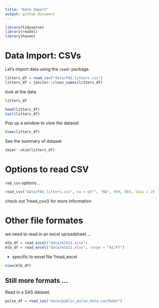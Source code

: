 ```yaml
---
title: "Data Import"
output: github_document
---
```


```r
library(tidyverse)
library(readxl)
library(haven)
```

# Data Import: CSVs

Let's import data using the `readr` package.

```r
litters_df = read_csv("data/FAS_litters.csv")
litters_df = janitor::clean_names(litters_df)
```

look at the data

```r
litters_df

head(litters_df)
tail(litters_df)
```

Pop up a window to view the dataset

```r
View(litters_df)
```

See the summary of dataset

```r
skimr::skim(litters_df)
```


# Options to read CSV

`red_csv` options ..

```r
read_csv("data/FAS_litters.csv", na = c("", "NA", 999, 88), skip = 2)
```

check out ?read_csv() for more information 


# Other file formates

we need to read in an excel spreadsheet ...

```r
mlb_df = read_excel("data/mlb11.xlsx")
mlb_df = read_excel("data/mlb11.xlsx", range = "A1:F7")
```

* specific to exvel file ?read_excel

```r
view(mlb_df)
```

## Still more formats ...

Read in a SAS dataset.

```r
pulse_df = read_sas("data/public_pulse_data.sas7bdat")
```






